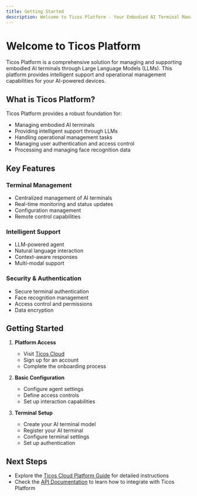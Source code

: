 ```yaml
---
title: Getting Started
description: Welcome to Ticos Platform - Your Embodied AI Terminal Management Solution
---
```


# Welcome to Ticos Platform

Ticos Platform is a comprehensive solution for managing and supporting embodied AI terminals through Large Language Models (LLMs). This platform provides intelligent support and operational management capabilities for your AI-powered devices.

## What is Ticos Platform?

Ticos Platform provides a robust foundation for:

- Managing embodied AI terminals
- Providing intelligent support through LLMs
- Handling operational management tasks
- Managing user authentication and access control
- Processing and managing face recognition data

## Key Features

### Terminal Management

- Centralized management of AI terminals
- Real-time monitoring and status updates
- Configuration management
- Remote control capabilities

### Intelligent Support

- LLM-powered agent
- Natural language interaction
- Context-aware responses
- Multi-modal support

### Security & Authentication

- Secure terminal authentication
- Face recognition management
- Access control and permissions
- Data encryption

## Getting Started

1. **Platform Access**

   - Visit [Ticos Cloud](https://cloud.ticos.ai)
   - Sign up for an account
   - Complete the onboarding process

2. **Basic Configuration**
   - Configure agent settings
   - Define access controls
   - Set up interaction capabilities

3. **Terminal Setup**

   - Create your AI terminal model
   - Register your AI terminal
   - Configure terminal settings
   - Set up authentication

## Next Steps

- Explore the [Ticos Cloud Platform Guide](platform) for detailed instructions
- Check the [API Documentation](api) to learn how to integrate with Ticos Platform
